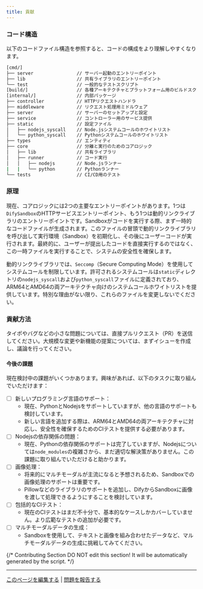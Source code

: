 ```yaml
---
title: 貢献
---
```



### コード構造
以下のコードファイル構造を参照すると、コードの構成をより理解しやすくなります。

```bash
[cmd/]
├── server                // サーバー起動のエントリーポイント
├── lib                   // 共有ライブラリのエントリーポイント
└── test                  // 一般的なテストスクリプト
[build/]                  // 各種アーキテクチャとプラットフォーム用のビルドスクリプト
[internal/]               // 内部パッケージ
├── controller            // HTTPリクエストハンドラ
├── middleware            // リクエスト処理用ミドルウェア
├── server                // サーバーのセットアップと設定
├── service               // コントローラー用のサービス提供
├── static                // 設定ファイル
│   ├── nodejs_syscall    // Node.jsシステムコールのホワイトリスト
│   └── python_syscall    // Pythonシステムコールのホワイトリスト
├── types                 // エンティティ
├── core                  // 分離と実行のためのコアロジック
│   ├── lib               // 共有ライブラリ
│   ├── runner            // コード実行
│   │   ├── nodejs        // Node.jsランナー
|   |   └── python        // Pythonランナー
└── tests                 // CI/CD用のテスト
```

### 原理

現在、コアロジックには2つの主要なエントリーポイントがあります。1つは`DifySandbox`のHTTPサービスエントリーポイント、もう1つは動的リンクライブラリのエントリーポイントです。Sandboxがコードを実行する際、まず一時的なコードファイルが生成されます。このファイルの冒頭で動的リンクライブラリを呼び出して実行環境（Sandbox）を初期化し、その後にユーザーコードが実行されます。最終的に、ユーザーが提出したコードを直接実行するのではなく、この一時ファイルを実行することで、システムの安全性を確保します。

動的リンクライブラリでは、`Seccomp`（Secure Computing Mode）を使用してシステムコールを制限しています。許可されるシステムコールは`static`ディレクトリの`nodejs_syscall`および`python_syscall`ファイルに定義されており、ARM64とAMD64の両アーキテクチャ向けのシステムコールホワイトリストを提供しています。特別な理由がない限り、これらのファイルを変更しないでください。

### 貢献方法
タイポやバグなどの小さな問題については、直接プルリクエスト（PR）を送信してください。大規模な変更や新機能の提案については、まずイシューを作成し、議論を行ってください。

#### 今後の課題
現在検討中の課題がいくつかあります。興味があれば、以下のタスクに取り組んでいただけます：
- [ ] 新しいプログラミング言語のサポート：
    - 現在、PythonとNodejsをサポートしていますが、他の言語のサポートも検討しています。
    - 新しい言語を追加する際は、ARM64とAMD64の両アーキテクチャに対応し、安全性を確保するためのCIテストを提供する必要があります。
- [ ] Nodejsの依存関係の問題：
    - 現在、Pythonの依存関係のサポートは完了していますが、Nodejsについては`node_modules`の複雑さから、まだ適切な解決策がありません。この課題に取り組んでいただけると助かります。
- [ ] 画像処理：
    - 将来的にマルチモーダルが主流になると予想されるため、Sandboxでの画像処理のサポートは重要です。
    - Pillowなどのライブラリのサポートを追加し、DifyからSandboxに画像を渡して処理できるようにすることを検討しています。
- [ ] 包括的なCIテスト：
    - 現在のCIテストはまだ不十分で、基本的なケースしかカバーしていません。より広範なテストの追加が必要です。
- [ ] マルチモーダルデータの生成：
    - Sandboxを使用して、テキストと画像を組み合わせたデータなど、マルチモーダルデータの生成に挑戦してみてください。

{/*
Contributing Section
DO NOT edit this section!
It will be automatically generated by the script.
*/}

---

[このページを編集する](https://github.com/langgenius/dify-docs/edit/main/ja-jp/development/backend/sandbox/contribution.mdx) | [問題を報告する](https://github.com/langgenius/dify-docs/issues/new?template=docs.yml)

